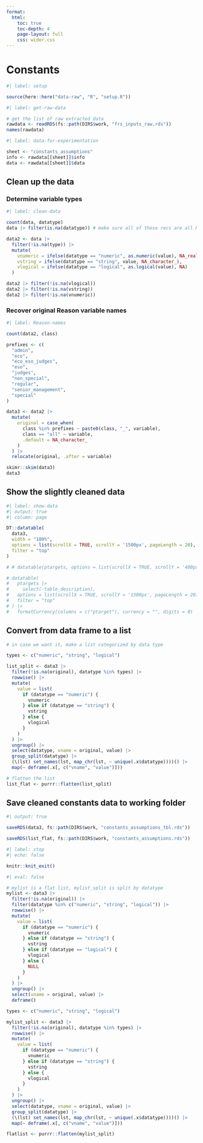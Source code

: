 ```yaml
---
format:
  html:
    toc: true
    toc-depth: 4
    page-layout: full
    css: wider.css
---
```


# Constants

```r
#| label: setup

source(here::here("data-raw", "R", "setup.R"))

```

```r
#| label: get-raw-data

# get the list of raw extracted data
rawdata <- readRDS(fs::path(DIRS$work, "frs_inputs_raw.rds"))
names(rawdata)

```


```r
#| label: data-for-experimentation

sheet <- "constants_assumptions"
info <- rawdata[[sheet]]$info
data <- rawdata[[sheet]]$data

```

## Clean up the data

### Determine variable types

```r
#| label: clean-data

count(data, datatype)
data |> filter(is.na(datatype)) # make sure all of these recs are all NAs

data2 <- data |>
  filter(!is.na(type)) |>
  mutate(
    vnumeric = ifelse(datatype == "numeric", as.numeric(value), NA_real_),
    vstring = ifelse(datatype == "string", value, NA_character_),
    vlogical = ifelse(datatype == "logical", as.logical(value), NA)
  )

data2 |> filter(!is.na(vlogical))
data2 |> filter(!is.na(vstring))
data2 |> filter(!is.na(vnumeric))

```

### Recover original Reason variable names

```r
#| label: Reason-names

count(data2, class)

prefixes <- c(
  "admin",
  "eco",
  "eco_eso_judges",
  "eso",
  "judges",
  "non_special",
  "regular",
  "senior_management",
  "special"
)

data3 <- data2 |>
  mutate(
    original = case_when(
      class %in% prefixes ~ paste0(class, "_", variable),
      class == "all" ~ variable,
      .default = NA_character_
    )
  ) |>
  relocate(original, .after = variable)

skimr::skim(data3)
data3

```

## Show the slightly cleaned data

```r
#| label: show-data
#| output: true
#| column: page

DT::datatable(
  data3,
  width = "100%",
  options = list(scrollX = TRUE, scrollY = '1500px', pageLength = 20),
  filter = "top"
)

# # datatable(ptargets, options = list(scrollX = TRUE, scrollY = '400px', paging = TRUE))

# datatable(
#   ptargets |>
#     select(-table_description),
#   options = list(scrollX = TRUE, scrollY = '1500px', pageLength = 20),
#   filter = "top"
# ) |>
#   formatCurrency(columns = c("ptarget"), currency = "", digits = 0)

```

## Convert from data frame to a list

```r

# in case we want it, make a list categorized by data type

types <- c("numeric", "string", "logical")

list_split <- data3 |>
  filter(!is.na(original), datatype %in% types) |>
  rowwise() |>
  mutate(
    value = list(
      if (datatype == "numeric") {
        vnumeric
      } else if (datatype == "string") {
        vstring
      } else {
        vlogical
      }
    )
  ) |>
  ungroup() |>
  select(datatype, vname = original, value) |>
  group_split(datatype) |>
  (\(lst) set_names(lst, map_chr(lst, ~ unique(.x$datatype))))() |>
  map(~ deframe(.x[, c("vname", "value")]))

# flatten the list
list_flat <- purrr::flatten(list_split)


```


## Save cleaned constants data to working folder

```r
#| output: true

saveRDS(data3, fs::path(DIRS$work, "constants_assumptions_tbl.rds"))

saveRDS(list_flat, fs::path(DIRS$work, "constants_assumptions.rds"))

```

```r
#| label: stop
#| echo: false

knitr::knit_exit()
```

```r
#| eval: false

# mylist is a flat list, mylist_split is split by datatype
mylist <- data3 |>
  filter(!is.na(original)) |>
  filter(datatype %in% c("numeric", "string", "logical")) |>
  rowwise() |>
  mutate(
    value = list(
      if (datatype == "numeric") {
        vnumeric
      } else if (datatype == "string") {
        vstring
      } else if (datatype == "logical") {
        vlogical
      } else {
        NULL
      }
    )
  ) |>
  ungroup() |>
  select(vname = original, value) |>
  deframe()

types <- c("numeric", "string", "logical")

mylist_split <- data3 |>
  filter(!is.na(original), datatype %in% types) |>
  rowwise() |>
  mutate(
    value = list(
      if (datatype == "numeric") {
        vnumeric
      } else if (datatype == "string") {
        vstring
      } else {
        vlogical
      }
    )
  ) |>
  ungroup() |>
  select(datatype, vname = original, value) |>
  group_split(datatype) |>
  (\(lst) set_names(lst, map_chr(lst, ~ unique(.x$datatype))))() |>
  map(~ deframe(.x[, c("vname", "value")]))

flatlist <- purrr::flatten(mylist_split)

```

